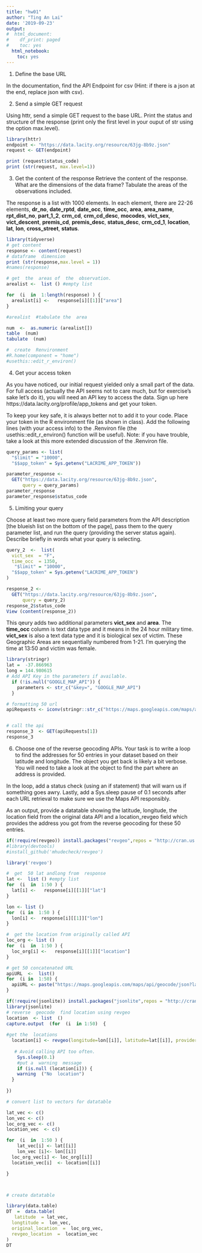 ```yaml
---
title: "hw01"
author: "Ting An Lai"
date: '2019-09-23'
output:
#  html_document:
#    df_print: paged
#    toc: yes
  html_notebook:
    toc: yes
---
```


1. Define the base URL

In the documentation, find the API Endpoint for csv (Hint: if there is a json at the end, replace json with csv).

2. Send a simple GET request

Using httr, send a simple GET request to the base URL. Print the status and structure of the response (print only the first level in your ouput of str using the option max.level).

```r
library(httr)
endpoint <- "https://data.lacity.org/resource/63jg-8b9z.json"
request <- GET(endpoint)

print (request$status_code)
print (str(request, max.level=1))
```

3. Get the content of the response
Retrieve the content of the response. What are the dimensions of the data frame? Tabulate the areas of the observations included.

The response is a  list with 1000 elements. In  each element, there are 22-26  elements, **dr_no**, **date_rptd**, **date_occ**, **time_occ**, **area**, **area_name**, **rpt_dist_no**, **part_1_2**, **crm_cd**,  **crm_cd_desc**, **mocodes**, **vict_sex**,  **vict_descent**, **premis_cd**, **premis_desc**, **status_desc**, **crm_cd_1**,  **location**,  **lat**, **lon**, **cross_street**,  **status**.

```r
library(tidyverse)
# get content
response <- content(request)
# dataframe  dimension
print (str(response,max.level = 1))
#names(response)

# get  the  areas of  the  observation.
arealist <-  list () #empty list

for  (i  in  1:length(response) ) {
  arealist[i] <-   response[i][[1]]["area"]
}

#arealist  #tabulate the  area

num  <-  as.numeric (arealist[])
table  (num)
tabulate  (num)
```

```r
#  create  Renvironment
#R.home(component = "home")
#usethis::edit_r_environ()
```
4. Get your access token

As you have noticed, our initial request yielded only a small part of the data. For full access (actually the API seems not to care much, but for exercise's sake let's do it), you will need an API key to access the data. Sign up here https://data.lacity.org/profile/app_tokens and get your token.

To keep your key safe, it is always better not to add it to your code. Place your token in the R environment file (as shown in class). Add the following lines (with your access info) to the .Renviron file (the usethis::edit_r_environ() function will be useful).
Note: if you have trouble, take a look at this more extended discussion of the .Renviron file.

```r
query_params <- list(
  "$limit" = "10000",
  "$$app_token" = Sys.getenv("LACRIME_APP_TOKEN"))

parameter_response <-
  GET("https://data.lacity.org/resource/63jg-8b9z.json", 
      query = query_params)
parameter_response
parameter_response$status_code
```


5. Limiting your query

Choose at least two more query field parameters from the API description [the blueish list on the bottom of the page], pass them to the query parameter list, and run the query (providing the server status again). Describe briefly in words what your query is selecting.


```r
query_2  <-  list(
  vict_sex  = "F",
  time_occ  = 1350,
   "$limit" = "10000",
  "$$app_token" = Sys.getenv("LACRIME_APP_TOKEN")
)

response_2 <-
  GET("https://data.lacity.org/resource/63jg-8b9z.json", 
      query = query_2)
response_2$status_code
View (content(response_2))


```

This qeury adds two additional parameters **vict_sex**  and **area**. The **time_occ** column is  text  data type and it means in the 24 hour military time. **vict_sex** is also  a text data type  and it is biological sex  of  victim. These Geographic Areas are sequentially numbered from 1-21. I'm querying  the time at  13:50 and victim  was female.


```r
library(stringr)
lat =  -37.866963
long = 144.980615
# Add API Key in the parameters if available.
  if (!is.null("GOOGLE_MAP_API")) {
    parameters <- str_c("&key=", "GOOGLE_MAP_API")
  }

# formatting 50 url
apiRequests <- iconv(stringr::str_c("https://maps.googleapis.com/maps/api/geocode/json?latlng=", lat, ",", long, "&key=", "GOOGLE_MAP_API"), "", "UTF-8")


# call the api
response_3  <- GET(apiRequests[1])
response_3
```

6. Choose one of the reverse geocoding APIs. Your task is to write a loop to find the addresses for 50 entries in your dataset based on their latitude and longitude. The object you get back is likely a bit verbose. You will need to take a look at the object to find the part where an address is provided.

In the loop, add a status check (using an if statement) that will warn us if something goes awry. Lastly, add a Sys.sleep pause of 0.1 seconds after each URL retrieval to make sure we use the Maps API responsibly.

As an output, provide a datatable showing the latitude, longitude, the location field from the original data API and a location_revgeo field which provides the address you got from the reverse geocoding for these 50 entries.
```r
if(!require(revgeo)) install.packages("revgeo",repos = "http://cran.us.r-project.org")
#library(devtools)
#install_github('mhudecheck/revgeo')
```

```r
library('revgeo')
```

```r
#  get  50 lat andlong from  response
lat <-  list () #empty list
for  (i  in  1:50 ) {
  lat[i] <-   response[i][[1]]["lat"]
}

lon <- list ()
for  (i in  1:50 ) {
  lon[i] <-  response[i][[1]]["lon"]
}

#  get the location from originally called API
loc_org <- list ()
for  (i  in  1:50 ) {
  loc_org[i] <-   response[i][[1]]["location"]
}
```


```r
# get 50 concatenated URL
apiURL  <-  list()
for  (i in  1:50) {
  apiURL <- paste("https://maps.googleapis.com/maps/api/geocode/json?latlng=",  lat,  ",",  lon, "&key=", Sys.getenv("GOOGLE_MAP_API"), sep  = "")
}


```

```r
if(!require(jsonlite)) install.packages("jsonlite",repos = "http://cran.us.r-project.org")
library(jsonlite)
# reverse  geocode  find location using revgeo
location  <- list  ()
capture.output  (for  (i  in 1:50)  {
  
#get the  locations
  location[i] <- revgeo(longitude=lon[[i]], latitude=lat[[i]], provider='google', API=Sys.getenv("GOOGLE_MAP_API"))
  
   # Avoid calling API too often.
    Sys.sleep(0.1)
    #put a  warning  message
    if (is.null (location[i])) {
    warning  ("No  location")
  }
    
})

```



```r
# convert list to vectors for datatable 

lat_vec <- c()
lon_vec <- c()
loc_org_vec <- c()
location_vec  <- c()

for  (i  in  1:50 ) {
    lat_vec[i] <- lat[[i]]
    lon_vec [i]<- lon[[i]]
  loc_org_vec[i] <- loc_org[[i]]
  location_vec[i]  <- location[[i]]

}



# create datatable

library(data.table)
DT  =  data.table(
   latitude  = lat_vec,
  longtitude =  lon_vec,
  original_location  =  loc_org_vec,
  revgeo_location  =  location_vec
)
DT

   
```


